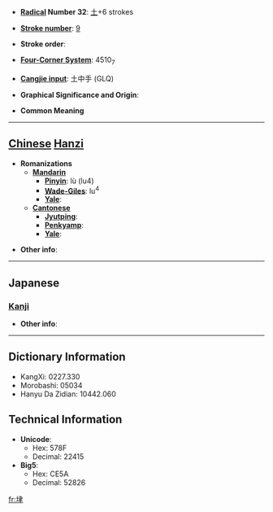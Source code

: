 * '''[[Wiktionary:Chinese radical index| Radical]] Number 32''': [[Wiktionary:Chinese radical index 土|土]]+6 strokes

* '''[[Wiktionary:Chinese total strokes index|Stroke number]]''': [[Wiktionary:Chinese total strokes index 9|9]]

* '''Stroke order''': 

* '''[[Wiktionary:Chinese four corner index|Four-Corner System]]''': 4510<sub>7</sub>

* '''[[Wiktionary:Chinese Cangjie index|Cangjie input]]''': 土中手 (GLQ)

* '''Graphical Significance and Origin''': 

* '''Common Meaning'''

----

== [[Chinese]] [[Hanzi]] ==

* '''Romanizations'''
** '''[[Mandarin]]'''
*** '''[[Pinyin]]''': lù (lu4)
*** '''[[Wade-Giles]]''': lu<sup>4</sup>
*** '''[[Yale]]''': 
** '''[[Cantonese]]'''
*** '''[[Jyutping]]''':
*** '''[[Penkyamp]]''': 
*** '''[[Yale]]''': 

* '''Other info''': 

----

==Japanese==
===[[Kanji]]===
{{kanji|on readings=[[ろつ]] (rotsu), [[ろち]] (rochi)|kun readings=}}

* '''Other info''':  

----

== Dictionary Information ==

* KangXi: 0227.330
* Morobashi: 05034
* Hanyu Da Zidian: 10442.060

== Technical Information ==

* '''Unicode''':
** Hex: 578F
** Decimal: 22415
* '''Big5''':
** Hex: CE5A
** Decimal: 52826

[[fr:垏]]